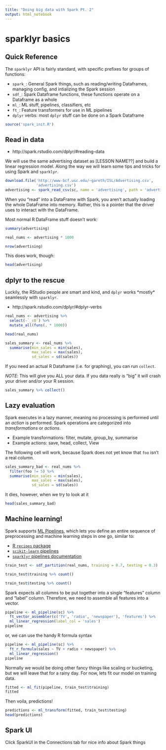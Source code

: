 ```yaml
---
title: "Doing big data with Spark Pt. 2"
output: html_notebook
---
```


# sparklyr basics

## Quick Reference

The `sparklyr` API is fairly standard, with specific prefixes for groups of functions:

* `spark_`: General Spark things, such as reading/writing Dataframes, managing config, and intializing the Spark session
* `sdf_`: Spark Dataframe functions, these functions operate on a Dataframe as a whole
* `ml_`: ML stuff, pipelines, classifiers, etc
* `ft_`: Feature transformers for use in ML pipelines
* `dplyr` verbs: most `dplyr` stuff can be done on a Spark Dataframe

```r
source('spark_init.R')
```

## Read in data

* http://spark.rstudio.com/dplyr/#reading-data 

We will use the same advertising dataset as [LESSON NAME??] and build a linear regression model. Along the way we will learn some tips and tricks for using Spark and `sparklyr`.

```r
download.file('http://www-bcf.usc.edu/~gareth/ISL/Advertising.csv', 
              'advertising.csv')
advertising <- spark_read_csv(sc, name = 'advertising', path = 'advertising.csv')
```

When you "read" into a DataFrame with Spark, you aren't actually loading the whole DataFrame into memory. Rather, this is a pointer that the driver uses to interact with the DataFrame.

Most normal R DataFrame stuff doesn't work:

```r
summary(advertising)
```

```r
real_nums <- advertising * 1000
```

```r
nrow(advertising)
```

This does work, though:

```r
head(advertising)
```

## dplyr to the rescue

Luckily, the RStudio people are smart and kind, and `dplyr` works \*mostly\* seamlessly with `sparklyr`.

* http://spark.rstudio.com/dplyr/#dplyr-verbs

```r
real_nums <- advertising %>% 
  select(-`_c0`) %>% 
  mutate_all(funs(. * 1000))
```

```r
head(real_nums)
```

```r
sales_summary <- real_nums %>% 
  summarise(min_sales = min(sales),
            max_sales = max(sales),
            sd_sales = sd(sales))
```

If you need an actual R Dataframe (i.e. for graphing), you can run `collect`.

*NOTE*: This will give you ALL your data. If you data really is "big" it will crash your driver and/or your R session. 

```r
sales_summary %>% collect()
```

## Lazy evaluation

Spark executes in a lazy manner, meaning no processing is performed until an *action* is performed. Spark operations are categorized into *transformations* or *actions*. 

* Example transformations: filter, mutate, group_by, summarise
* Example actions: save, head, collect, View

The following cell will work, because Spark does not yet know that `foo` isn't a real column.

```r
sales_summary_bad <- real_nums %>% 
  filter(foo != 5) %>% 
  summarise(min_sales = min(sales),
            max_sales = max(sales),
            sd_sales = sd(sales))
```

It dies, however, when we try to look at it

```r
head(sales_summary_bad)
```

## Machine learning!

Spark supports [ML Pipelines](https://spark.apache.org/docs/latest/ml-pipeline.html), which lets you define an entire sequence of preprocessing and machine learning steps in one go, similar to:

* [R `recipes` package](https://www.rstudio.com/resources/webinars/creating-and-preprocessing-a-design-matrix-with-recipes/)
* [`scikit-learn` pipelines](http://scikit-learn.org/stable/modules/pipeline.html)
* [`sparklyr` pipelines documentation](http://spark.rstudio.com/guides/pipelines/)

```r
train_test <- sdf_partition(real_nums, training = 0.7, testing = 0.3)
```

```r
train_test$training %>% count()
```

```r
train_test$testing %>% count()
```

Spark expects all columns to be put together into a single "features" column and "label" column. Therefore, we need to assemble all features into a vector.

```r
pipeline <- ml_pipeline(sc) %>% 
  ft_vector_assembler(c('TV', 'radio', 'newspaper'), 'features') %>%
  ml_linear_regression(label_col = 'sales')
pipeline
```

or, we can use the handy R formula syntax

```r
pipeline <- ml_pipeline(sc) %>% 
  ft_r_formula(sales ~ TV + radio + newspaper) %>% 
  ml_linear_regression()
pipeline
```

Normally we would be doing other fancy things like scaling or bucketing, but we will leave that for a rainy day. For now, lets fit our model on training data.

```r
fitted <- ml_fit(pipeline, train_test$training)
fitted
```

Then voila, predictions!

```r
predictions <- ml_transform(fitted, train_test$testing)
head(predictions)
```

## Spark UI

Click SparkUI in the Connections tab for nice info about Spark things